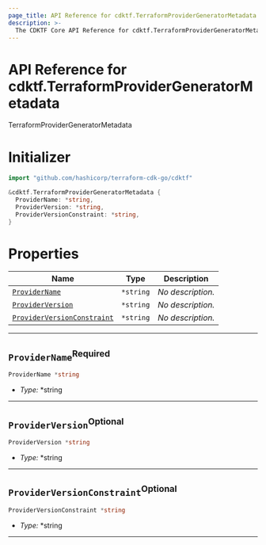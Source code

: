 ```yaml
---
page_title: API Reference for cdktf.TerraformProviderGeneratorMetadata
description: >-
  The CDKTF Core API Reference for cdktf.TerraformProviderGeneratorMetadata.
---
```


<!-- This file is generated through yarn generate-docs -->

# API Reference for cdktf.TerraformProviderGeneratorMetadata

   TerraformProviderGeneratorMetadata <a name="TerraformProviderGeneratorMetadata" id="cdktf.TerraformProviderGeneratorMetadata"></a>
  
  # Initializer <a name="Initializer" id="cdktf.TerraformProviderGeneratorMetadata.Initializer"></a>
  
  ```go
  import "github.com/hashicorp/terraform-cdk-go/cdktf"
  
  &cdktf.TerraformProviderGeneratorMetadata {
  	ProviderName: *string,
  	ProviderVersion: *string,
  	ProviderVersionConstraint: *string,
  }
  ```
  
  # Properties <a name="Properties" id="Properties"></a>
  
  | **Name** | **Type** | **Description** |
  | --- | --- | --- |
  | <code><a href="#cdktf.TerraformProviderGeneratorMetadata.property.providerName">ProviderName</a></code> | <code>*string</code> | *No description.* |
  | <code><a href="#cdktf.TerraformProviderGeneratorMetadata.property.providerVersion">ProviderVersion</a></code> | <code>*string</code> | *No description.* |
  | <code><a href="#cdktf.TerraformProviderGeneratorMetadata.property.providerVersionConstraint">ProviderVersionConstraint</a></code> | <code>*string</code> | *No description.* |
  
  ---
  
  ## `ProviderName`<sup>Required</sup> <a name="ProviderName" id="cdktf.TerraformProviderGeneratorMetadata.property.providerName"></a>
  
  ```go
  ProviderName *string
  ```
  
  - *Type:* *string
  
  ---
  
  ## `ProviderVersion`<sup>Optional</sup> <a name="ProviderVersion" id="cdktf.TerraformProviderGeneratorMetadata.property.providerVersion"></a>
  
  ```go
  ProviderVersion *string
  ```
  
  - *Type:* *string
  
  ---
  
  ## `ProviderVersionConstraint`<sup>Optional</sup> <a name="ProviderVersionConstraint" id="cdktf.TerraformProviderGeneratorMetadata.property.providerVersionConstraint"></a>
  
  ```go
  ProviderVersionConstraint *string
  ```
  
  - *Type:* *string
  
  ---
  
